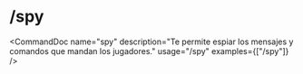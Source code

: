 # /spy


<CommandDoc
  name="spy"
  description="Te permite espiar los mensajes y comandos que mandan los jugadores."
  usage="/spy"
  examples={["/spy"]}
/>